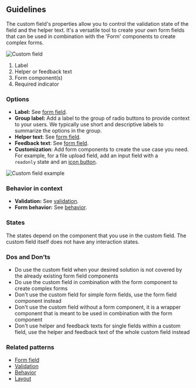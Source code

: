 ## Guidelines

The custom field's properties allow you to control the validation state of the field and the helper text. It's a versatile tool to create your own form fields that can be used in combination with the 'Form' components to create complex forms.

![Custom field](https://www.figma.com/design/wEptRgAezDU1z80Cn3eZ0o/iX-Pattern-Illustrations?node-id=3303-3291&t=SikqVQr6LWjMEjKI-4)

1. Label
2. Helper or feedback text
3. Form component(s)
4. Required indicator

### Options

- **Label:** See [form field](forms/forms-field.md).
- **Group label:** Add a label to the group of radio buttons to provide context to your users. We typically use short and descriptive labels to summarize the options in the group.
- **Helper text**: See [form field](forms/forms-field.md).
- **Feedback text**: See [form field](forms/forms-field.md).
- **Customization**: Add form components to create the use case you need. For example, for a file upload field, add an input field with a `readonly` state and an [icon button](buttons/icon-button.md).

![Custom field example](https://www.figma.com/design/wEptRgAezDU1z80Cn3eZ0o/iX-Pattern-Illustrations?node-id=3483-7223&t=DlxXBQ9vTnyDcIUI-4)

### Behavior in context

- **Validation:** See [validation](forms/forms-validation.mdx).
- **Form behavior:** See [behavior](forms/forms-behavior.md).

### States

The states depend on the component that you use in the custom field. The custom field itself does not have any interaction states.

### Dos and Don’ts

- Do use the custom field when your desired solution is not covered by the already existing form field components
- Do use the custom field in combination with the form component to create complex forms
- Don't use the custom field for simple form fields, use the form field component instead
- Don't use the custom field without a form component, it is a wrapper component that is meant to be used in combination with the form component
- Don't use helper and feedback texts for single fields within a custom field, use the helper and feedback text of the whole custom field instead

### Related patterns

- [Form field](forms/forms-field.md)
- [Validation](forms/forms-validation.mdx)
- [Behavior](forms/forms-behavior.md)
- [Layout](forms/forms-layout.md)
